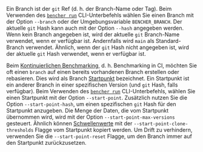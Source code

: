 Ein Branch ist der `git` Ref (d. h. der Branch-Name oder Tag).
Beim Verwenden des <code><a href="/de/docs/explanation/bencher-run/">bencher run</a></code> CLI-Unterbefehls
wählen Sie einen Branch mit der Option `--branch` oder der Umgebungsvariable `BENCHER_BRANCH`.
Der aktuelle `git` Hash kann auch mit der Option `--hash` angegeben werden.
Wenn kein Branch angegeben ist, wird der aktuelle `git` Branch-Name verwendet, wenn er verfügbar ist.
Andernfalls wird `main` als Standard-Branch verwendet.
Ähnlich, wenn der `git` Hash nicht angegeben ist, wird der aktuelle `git` Hash verwendet, wenn er verfügbar ist.

Beim [Kontinuierlichen Benchmarking][continuous benchmarking], d. h. Benchmarking in CI,
möchten Sie oft einen `branch` auf einen bereits vorhandenen Branch erstellen oder rebasieren.
Dies wird als Branch [Startpunkt][start point] bezeichnet.
Ein Startpunkt ist ein anderer Branch in einer spezifischen Version (und `git` Hash, falls verfügbar).
Beim Verwenden des <code><a href="/de/docs/explanation/bencher-run/">bencher run</a></code> CLI-Unterbefehls,
wählen Sie einen Startpunkt mit der Option `--start-point`.
Zusätzlich nutzen Sie die Option `--start-point-hash`, um einen spezifischen `git` Hash für den Startpunkt anzugeben.
Die Menge der Daten, die vom Startpunkt übernommen wird, wird mit der Option `--start-point-max-versions` gesteuert.
Ähnlich können [Schwellenwerte][thresholds] mit der `--start-point-clone-thresholds` Flagge vom Startpunkt kopiert werden.
Um Drift zu verhindern, verwenden Sie die `--start-point-reset` Flagge, um den Branch immer auf den Startpunkt zurückzusetzen.

[continuous benchmarking]: /de/docs/explanation/continuous-benchmarking/
[start point]: /de/docs/explanation/benchmarking/#start-point
[thresholds]: /de/docs/explanation/thresholds/
